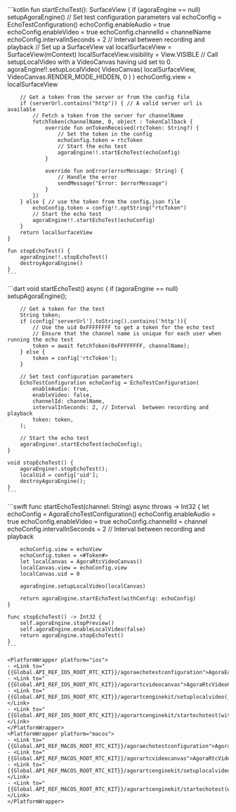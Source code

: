 <PlatformWrapper platform="android">
    ```kotlin
    fun startEchoTest(): SurfaceView {
        if (agoraEngine == null) setupAgoraEngine()
        // Set test configuration parameters
        val echoConfig = EchoTestConfiguration()
        echoConfig.enableAudio = true
        echoConfig.enableVideo = true
        echoConfig.channelId = channelName
        echoConfig.intervalInSeconds = 2 // Interval  between recording and playback
        // Set up a SurfaceView
        val localSurfaceView = SurfaceView(mContext)
        localSurfaceView.visibility = View.VISIBLE
        // Call setupLocalVideo with a VideoCanvas having uid set to 0.
        agoraEngine!!.setupLocalVideo(
            VideoCanvas(
                localSurfaceView,
                VideoCanvas.RENDER_MODE_HIDDEN,
                0
            )
        )
        echoConfig.view = localSurfaceView

        // Get a token from the server or from the config file
        if (serverUrl.contains("http")) { // A valid server url is available
            // Fetch a token from the server for channelName
            fetchToken(channelName, 0, object : TokenCallback {
                override fun onTokenReceived(rtcToken: String?) {
                    // Set the token in the config
                    echoConfig.token = rtcToken
                    // Start the echo test
                    agoraEngine!!.startEchoTest(echoConfig)
                }

                override fun onError(errorMessage: String) {
                    // Handle the error
                    sendMessage("Error: $errorMessage")
                }
            })
        } else { // use the token from the config.json file
            echoConfig.token = config!!.optString("rtcToken")
            // Start the echo test
            agoraEngine!!.startEchoTest(echoConfig)
        }
        return localSurfaceView
    }

    fun stopEchoTest() {
        agoraEngine!!.stopEchoTest()
        destroyAgoraEngine()
    }
    ```
</PlatformWrapper>
<PlatformWrapper platform="flutter">
    ```dart
    void startEchoTest() async {
        if (agoraEngine == null) setupAgoraEngine();

        // Get a token for the test
        String token;
        if (config['serverUrl'].toString().contains('http')){
            // Use the uid 0xFFFFFFFF to get a token for the echo test
            // Ensure that the channel name is unique for each user when running the echo test
            token = await fetchToken(0xFFFFFFFF, channelName);
        } else {
            token = config['rtcToken'];
        }

        // Set test configuration parameters
        EchoTestConfiguration echoConfig = EchoTestConfiguration(
            enableAudio: true,
            enableVideo: false,
            channelId: channelName,
            intervalInSeconds: 2, // Interval  between recording and playback
            token: token,
        );

        // Start the echo test
        agoraEngine!.startEchoTest(echoConfig);
    }

    void stopEchoTest() {
        agoraEngine!.stopEchoTest();
        localUid = config['uid'];
        destroyAgoraEngine();
    }
    ```
</PlatformWrapper>
<PlatformWrapper platform={["ios","macos"]}>
    ```swift
    func startEchoTest(channel: String) async throws -> Int32 {
        let echoConfig = AgoraEchoTestConfiguration()
        echoConfig.enableAudio = true
        echoConfig.enableVideo = true
        echoConfig.channelId = channel
        echoConfig.intervalInSeconds = 2 // Interval between recording and playback

        echoConfig.view = echoView
        echoConfig.token = <#Token#>
        let localCanvas = AgoraRtcVideoCanvas()
        localCanvas.view = echoConfig.view
        localCanvas.uid = 0

        agoraEngine.setupLocalVideo(localCanvas)

        return agoraEngine.startEchoTest(withConfig: echoConfig)
    }

    func stopEchoTest() -> Int32 {
        self.agoraEngine.stopPreview()
        self.agoraEngine.enableLocalVideo(false)
        return agoraEngine.stopEchoTest()
    }
    ```

    <PlatformWrapper platform="ios">
    - <Link to="{{Global.API_REF_IOS_ROOT_RTC_KIT}}/agoraechotestconfiguration">AgoraEchoTestConfiguration</Link>
    - <Link to="{{Global.API_REF_IOS_ROOT_RTC_KIT}}/agorartcvideocanvas">AgoraRtcVideoCanvas</Link>
    - <Link to="{{Global.API_REF_IOS_ROOT_RTC_KIT}}/agorartcenginekit/setuplocalvideo(_:)">setupLocalVideo(_:)</Link>
    - <Link to="{{Global.API_REF_IOS_ROOT_RTC_KIT}}/agorartcenginekit/startechotest(withconfig:)">startEchoTest(withConfig:)</Link>
    </PlatformWrapper>
    <PlatformWrapper platform="macos">
    - <Link to="{{Global.API_REF_MACOS_ROOT_RTC_KIT}}/agoraechotestconfiguration">AgoraEchoTestConfiguration</Link>
    - <Link to="{{Global.API_REF_MACOS_ROOT_RTC_KIT}}/agorartcvideocanvas">AgoraRtcVideoCanvas</Link>
    - <Link to="{{Global.API_REF_MACOS_ROOT_RTC_KIT}}/agorartcenginekit/setuplocalvideo(_:)">setupLocalVideo(_:)</Link>
    - <Link to="{{Global.API_REF_MACOS_ROOT_RTC_KIT}}/agorartcenginekit/startechotest(withconfig:)">startEchoTest(withConfig:)</Link>
    </PlatformWrapper>

</PlatformWrapper>